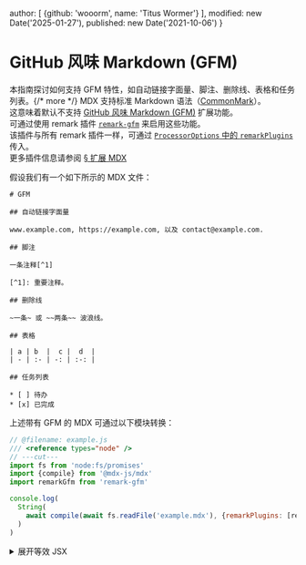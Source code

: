   author: [
    {github: 'wooorm', name: 'Titus Wormer'}
  ],
  modified: new Date('2025-01-27'),
  published: new Date('2021-10-06')
}

# GitHub 风味 Markdown (GFM)

本指南探讨如何支持 GFM 特性，如自动链接字面量、脚注、删除线、表格和任务列表。{/* more */}
MDX 支持标准 Markdown 语法（[CommonMark][]）。  
这意味着默认不支持 [GitHub 风味 Markdown (GFM)][gfm] 扩展功能。  
可通过使用 remark 插件 [`remark-gfm`][remark-gfm] 来启用这些功能。  
该插件与所有 remark 插件一样，可通过 [`ProcessorOptions` 中的 `remarkPlugins`][processor-options] 传入。  
更多插件信息请参阅 [§ 扩展 MDX][extend]

假设我们有一个如下所示的 MDX 文件：

```mdx path="example.mdx"
# GFM

## 自动链接字面量

www.example.com, https://example.com, 以及 contact@example.com.

## 脚注

一条注释[^1]

[^1]: 重要注释。

## 删除线

~一条~ 或 ~~两条~~ 波浪线。

## 表格

| a | b  |  c |  d  |
| - | :- | -: | :-: |

## 任务列表

* [ ] 待办
* [x] 已完成
```

上述带有 GFM 的 MDX 可通过以下模块转换：

```js twoslash path="example.js"
// @filename: example.js
/// <reference types="node" />
// ---cut---
import fs from 'node:fs/promises'
import {compile} from '@mdx-js/mdx'
import remarkGfm from 'remark-gfm'

console.log(
  String(
    await compile(await fs.readFile('example.mdx'), {remarkPlugins: [remarkGfm]})
  )
)
```

<details>
  <summary>展开等效 JSX</summary>

  ```jsx path="output.jsx"
  <>
    <h1>GFM</h1>
    <h2>自动链接字面量</h2>
    <p>
      <a href="http://www.example.com">www.example.com</a>,{' '}
      <a href="https://example.com">https://example.com</a>, 以及{' '}
      <a href="mailto:contact@example.com">contact@example.com</a>.
    </p>
    <h2>脚注</h2>
    <p>
      一条注释
      <sup>
        <a
          href="#user-content-fn-1"
          id="user-content-fnref-1"
          data-footnote-ref="true"
          aria-describedby="footnote-label"
        >
          1
        </a>
      </sup>
    </p>
    <h2>删除线</h2>
    <p>
      <del>一条</del> 或 <del>两条</del> 波浪线。
    </p>
    <h2>表格</h2>
    <table>
      <thead>
        <tr>
          <th>a</th>
          <th style={{textAlign: 'left'}}>b</th>
          <th style={{textAlign: 'right'}}>c</th>
          <th style={{textAlign: 'center'}}>d</th>
        </tr>
      </thead>
    </table>
    <h2>任务列表</h2>
    <ul className="contains-task-list">
      <li className="task-list-item">
        <input type="checkbox" disabled /> 待办
      </li>
      <li className="task-list-item">
        <input type="checkbox" disabled checked />
        已完成
      </li>
    </ul>
    <section data-footnotes="true" className="footnotes">
      <h2 className="sr-only" id="footnote-label">
        脚注
      </h2>
      <ol>
        <li id="user-content-fn-1">
          <p>
            重要注释.{' '}
            <a
              href="#user-content-fnref-1"
              data-footnote-backref=""
              aria-label="返回引用 1"
              className="data-footnote-backref"
            >
              ↩
            </a>
          </p>
        </li>
      </ol>
    </section>
  </>
  ```
</details>

[commonmark]: https://spec.commonmark.org/current/

[extend]: /docs/extending-mdx/

[gfm]: https://github.github.com/gfm/

[processor-options]: /packages/mdx/#processoroptions

[remark-gfm]: https://github.com/remarkjs/remark-gfm